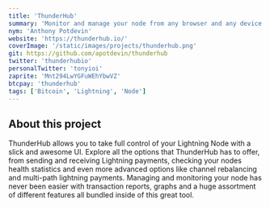 ```yaml
---
title: 'ThunderHub'
summary: 'Monitor and manage your node from any browser and any device.'
nym: 'Anthony Potdevin'
website: 'https://thunderhub.io/'
coverImage: '/static/images/projects/thunderhub.png'
git: https://github.com/apotdevin/thunderhub
twitter: 'thunderhubio'
personalTwitter: 'tonyioi'
zaprite: 'Mnt294LwYGFuWEhYbwVZ'
btcpay: 'thunderhub'
tags: ['Bitcoin', 'Lightning', 'Node']
---
```


## About this project

ThunderHub allows you to take full control of your Lightning Node with a slick and awesome UI. Explore all the options that ThunderHub has to offer, from sending and receiving Lightning payments, checking your nodes health statistics and even more advanced options like channel rebalancing and multi-path lightning payments. Managing and monitoring your node has never been easier with transaction reports, graphs and a huge assortment of different features all bundled inside of this great tool.
